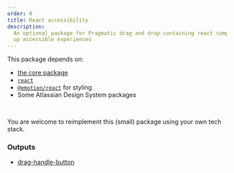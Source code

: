 ```yaml
---
order: 0
title: React accessibility
description:
  An optional package for Pragmatic drag and drop containing react components to assist with setting
  up accessible experiences
---
```



<SectionMessage>

This package depends on:

- [the core package](/components/pragmatic-drag-and-drop/core-package)
- [`react`](https://react.dev/)
- [`@emotion/react`](https://emotion.sh/docs/introduction) for styling
- Some Atlassian Design System packages

<br />

You are welcome to reimplement this (small) package using your own tech stack.

</SectionMessage>

### Outputs

- [drag-handle-button](/components/pragmatic-drag-and-drop/optional-packages/react-accessibility/drag-handle-button)
